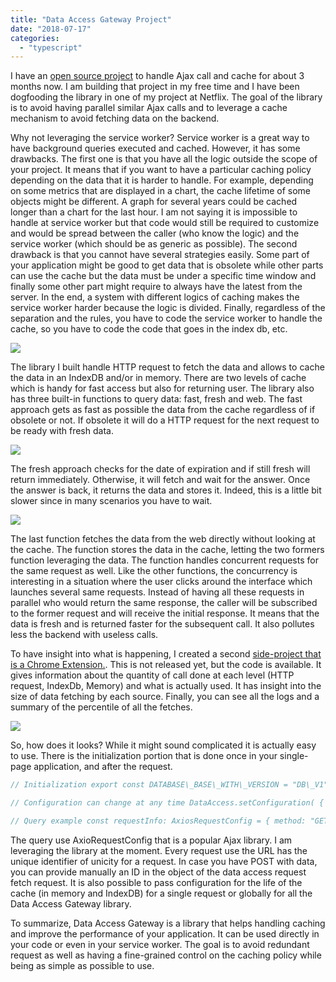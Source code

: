 ```yaml
---
title: "Data Access Gateway Project"
date: "2018-07-17"
categories: 
  - "typescript"
---
```


I have an [open source project](https://github.com/MrDesjardins/dataaccessgateway) to handle Ajax call and cache for about 3 months now. I am building that project in my free time and I have been dogfooding the library in one of my project at Netflix. The goal of the library is to avoid having parallel similar Ajax calls and to leverage a cache mechanism to avoid fetching data on the backend.

Why not leveraging the service worker? Service worker is a great way to have background queries executed and cached. However, it has some drawbacks. The first one is that you have all the logic outside the scope of your project. It means that if you want to have a particular caching policy depending on the data that it is harder to handle. For example, depending on some metrics that are displayed in a chart, the cache lifetime of some objects might be different. A graph for several years could be cached longer than a chart for the last hour. I am not saying it is impossible to handle at service worker but that code would still be required to customize and would be spread between the caller (who know the logic) and the service worker (which should be as generic as possible). The second drawback is that you cannot have several strategies easily. Some part of your application might be good to get data that is obsolete while other parts can use the cache but the data must be under a specific time window and finally some other part might require to always have the latest from the server. In the end, a system with different logics of caching makes the service worker harder because the logic is divided. Finally, regardless of the separation and the rules, you have to code the service worker to handle the cache, so you have to code the code that goes in the index db, etc.

![](images/fastFetchFlowDiagram-1.png)

The library I built handle HTTP request to fetch the data and allows to cache the data in an IndexDB and/or in memory. There are two levels of cache which is handy for fast access but also for returning user. The library also has three built-in functions to query data: fast, fresh and web. The fast approach gets as fast as possible the data from the cache regardless of if obsolete or not. If obsolete it will do a HTTP request for the next request to be ready with fresh data.

![](images/freshFetchFlowDiagram-1.png)

The fresh approach checks for the date of expiration and if still fresh will return immediately. Otherwise, it will fetch and wait for the answer. Once the answer is back, it returns the data and stores it. Indeed, this is a little bit slower since in many scenarios you have to wait.

![](images/fetchWebFlowDiagram-1.png)

The last function fetches the data from the web directly without looking at the cache. The function stores the data in the cache, letting the two formers function leveraging the data. The function handles concurrent requests for the same request as well. Like the other functions, the concurrency is interesting in a situation where the user clicks around the interface which launches several same requests. Instead of having all these requests in parallel who would return the same response, the caller will be subscribed to the former request and will receive the initial response. It means that the data is fresh and is returned faster for the subsequent call. It also pollutes less the backend with useless calls.

To have insight into what is happening, I created a second [side-project that is a Chrome Extension.](https://github.com/MrDesjardins/dataaccessgatewaychromeextension). This is not released yet, but the code is available. It gives information about the quantity of call done at each level (HTTP request, IndexDb, Memory) and what is actually used. It has insight into the size of data fetching by each source. Finally, you can see all the logs and a summary of the percentile of all the fetches.

![](images/AnimatedDAGExtension.gif)

So, how does it looks? While it might sound complicated it is actually easy to use. There is the initialization portion that is done once in your single-page application, and after the request.

```typescript
// Initialization export const DATABASE\_BASE\_WITH\_VERSION = "DB\_V1"; export const DataAccess = DataAccessGateway(DATABASE\_BASE\_WITH\_VERSION);

// Configuration can change at any time DataAccess.setConfiguration( { isCacheEnabled: true, logError: (error: LogError) => { Log.trackError(error.error, "DataAccessError", error); }, } );

// Query example const requestInfo: AxiosRequestConfig = { method: "GET", url: "http://yoururl.com", }; const promise1 = DataAccess.fetchFast<YourEntityModel>({ request: requestInfo }).then((response) => { // Do here what ever you want return response.result; }).catch((error: AxiosError) => { // You can track error here throw error; }); 
``` 


The query use AxioRequestConfig that is a popular Ajax library. I am leveraging the library at the moment. Every request use the URL has the unique identifier of unicity for a request. In case you have POST with data, you can provide manually an ID in the object of the data access request fetch request. It is also possible to pass configuration for the life of the cache (in memory and IndexDB) for a single request or globally for all the Data Access Gateway library.

To summarize, Data Access Gateway is a library that helps handling caching and improve the performance of your application. It can be used directly in your code or even in your service worker. The goal is to avoid redundant request as well as having a fine-grained control on the caching policy while being as simple as possible to use.
